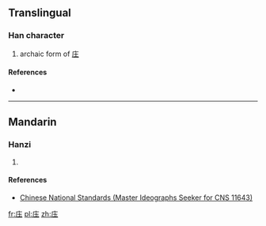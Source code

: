 {{also|压}}
==Translingual==

===Han character===
{{Han char|rn=53|rad=广|as=04|sn=7|four=|canj=戈土戈 (IGI)|ids=⿸[[广]][[圡]]}}

# archaic form of [[庄]]

====References====
* {{Han ref|kx=0344.051|hdz=20873.191|uh=5E92|ud=24210}}

----

==Mandarin==

===Hanzi===
{{cmn-hanzi|pin=[[zhuāng]] ([[zhuang1]])|wg=chuang<sup>1</sup>}}

# {{defn|lang=cmn|sort=广04}}

====References====
*[http://www.cns11643.gov.tw/AIDB/query_general_view.do?page=3&code=256D Chinese National Standards (Master Ideographs Seeker for CNS 11643)]

[[fr:庒]]
[[pl:庒]]
[[zh:庒]]